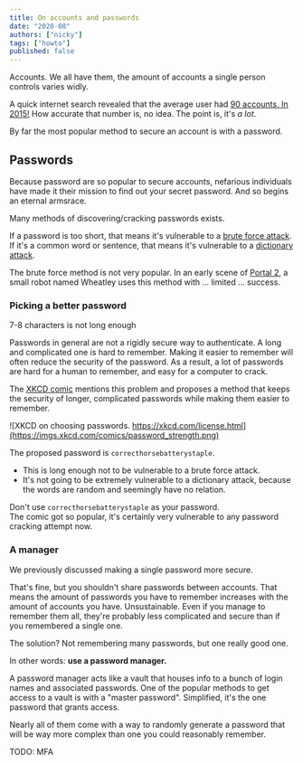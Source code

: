 ```yaml
---
title: On accounts and passwords
date: "2020-08"
authors: ["nicky"]
tags: ["howto"]
published: false
---
```


Accounts. We all have them, the amount of accounts a single person controls varies widly.

A quick internet search revealed that the average user had [90 accounts. In 2015!](https://trello.com/c/2qHMdPWM/38-http-blogdashlanecom-infographic-online-overload-its-worse-than-you-thought)
How accurate that number is, no idea. The point is, it's _a lot_.

By far the most popular method to secure an account is with a password.

## Passwords

Because password are so popular to secure accounts, nefarious individuals have made it their mission to find out your secret password.
And so begins an eternal armsrace.

Many methods of discovering/cracking passwords exists.

If a password is too short, that means it's vulnerable to a [brute force attack](https://en.wikipedia.org/wiki/Brute-force_attack).  
If it's a common word or sentence, that means it's vulnerable to a [dictionary attack](https://en.wikipedia.org/wiki/Dictionary_attack).

The brute force method is not very popular.
In an early scene of [Portal 2](https://en.wikipedia.org/wiki/Portal_2), a small robot named Wheatley uses this method with ... limited ... success.

<YouTube youTubeId="Dpb7k1umheQ" />

### Picking a better password

7-8 characters is not long enough

Passwords in general are not a rigidly secure way to authenticate.
A long and complicated one is hard to remember. Making it easier to remember will often reduce the security of the password.
As a result, a lot of passwords are hard for a human to remember, and easy for a computer to crack.

The [XKCD comic](https://xkcd.com/936/) mentions this problem and proposes a method that keeps the security of longer, complicated passwords while making them easier to remember.

![XKCD on choosing passwords. https://xkcd.com/license.html](https://imgs.xkcd.com/comics/password_strength.png)

The proposed password is `correcthorsebatterystaple`.

- This is long enough not to be vulnerable to a brute force attack.
- It's not going to be extremely vulnerable to a dictionary attack, because the words are random and seemingly have no relation.

<Aside variant="danger">

Don't use `correcthorsebatterystaple` as your password.  
The comic got so popular, it's certainly very vulnerable to any password cracking attempt now.

</Aside>

### A manager

We previously discussed making a single password more secure.

That's fine, but you shouldn't share passwords between accounts.
That means the amount of passwords you have to remember increases with the amount of accounts you have.
Unsustainable. Even if you manage to remember them all, they're probably less complicated and secure than if you remembered a single one.

The solution? Not remembering many passwords, but one really good one.

In other words: **use a password manager.**

A password manager acts like a vault that houses info to a bunch of login names and associated passwords.
One of the popular methods to get access to a vault is with a "master password". Simplified, it's the one password that grants access.

Nearly all of them come with a way to randomly generate a password that will be way more complex than one you could reasonably remember.

<YouTube youTubeId="w68BBPDAWr8" />

TODO: MFA
